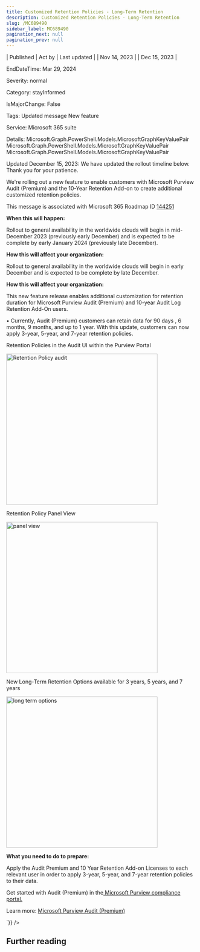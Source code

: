 ```yaml
---
title: Customized Retention Policies - Long-Term Retention
description: Customized Retention Policies - Long-Term Retention
slug: /MC689490
sidebar_label: MC689490
pagination_next: null
pagination_prev: null
---
```



| Published | Act by | Last updated |
| Nov 14, 2023 |  | Dec 15, 2023 |

EndDateTime: Mar 29, 2024

Severity: normal

Category: stayInformed

IsMajorChange: False

Tags: Updated message New feature

Service: Microsoft 365 suite

Details: Microsoft.Graph.PowerShell.Models.MicrosoftGraphKeyValuePair Microsoft.Graph.PowerShell.Models.MicrosoftGraphKeyValuePair Microsoft.Graph.PowerShell.Models.MicrosoftGraphKeyValuePair

<div dangerouslySetInnerHTML={{__html:`
<p>Updated December 15, 2023: We have updated the rollout timeline below. Thank you for your patience.</p><p>We're rolling out a new feature to enable customers with Microsoft Purview Audit (Premium) and the 10-Year Retention Add-on to create additional customized retention policies.<p></p>
<p>This message is associated with Microsoft 365 Roadmap ID <a href="https://www.microsoft.com/microsoft-365/roadmap?filters=&amp;searchterms=144251" target="_blank">144251</a></p>
<p><b>When this will happen:</b></p>

<p>Rollout to general availability in the worldwide clouds will begin in mid-December 2023 (previously early December) and is expected to be complete by early January 2024 (previously late December).</p>

<p><b>How this will affect your organization:</b></p>

<p>Rollout to general availability in the worldwide clouds will begin in early December and is expected to be complete by late December.
</p><p><b>How this will affect your organization:</b> 
</p><p>This new feature release enables additional customization for retention duration for Microsoft Purview Audit (Premium) and 10-year Audit Log Retention Add-On users. 
</p><p>•	Currently, Audit (Premium) customers can retain data for 90 days      , 6 months, 9 months, and up to 1 year. With this update, customers can now apply 3-year, 5-year, and 7-year retention policies.</p><p>Retention Policies in the Audit UI within the Purview Portal
</p><p><img src="https://img-prod-cms-rt-microsoft-com.akamaized.net/cms/api/am/imageFileData/RW1eMYX?ver=c1f6" style="width: 400px;" alt="Retention Policy audit"><br></p><p>Retention Policy Panel View&nbsp;</p><p><img src="https://img-prod-cms-rt-microsoft-com.akamaized.net/cms/api/am/imageFileData/RW1eMZ0?ver=7d9a" style="width: 400px;" alt="panel view"><br></p><p>New Long-Term Retention Options available for 3 years, 5 years, and 7 years</p><p><img src="https://img-prod-cms-rt-microsoft-com.akamaized.net/cms/api/am/imageFileData/RW1ePxM?ver=b61e" style="width: 400px;" alt="long term options"><br></p>
<p><b>What you need to do to prepare:</b></p>
<p>Apply the Audit Premium and 10 Year Retention Add-on Licenses to each relevant user in order to apply 3-year, 5-year, and 7-year retention policies to their data. 
</p><p>Get started with Audit (Premium) in the<a href="https://purview.microsoft.com/compliance" target="_blank"> Microsoft Purview compliance portal.</a></p><p>
</p><p>Learn more: <a href="https://learn.microsoft.com/microsoft-365/compliance/audit-premium?view=o365-worldwide" target="_blank">Microsoft Purview Audit (Premium)</a>
</p>
`}} />

## Further reading

